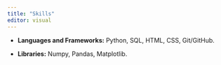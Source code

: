 ```yaml
---
title: "Skills"
editor: visual
---
```


-   **Languages and Frameworks:** Python, SQL, HTML, CSS, Git/GitHub.

-   **Libraries:** Numpy, Pandas, Matplotlib.
